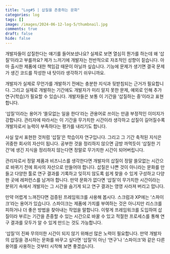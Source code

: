```yaml
---
title: "Log#5 | 삽질을 존중하는 문화"
categories: log
tags: []
image: /images/2024-06-12-log-5/thumbnail.jpg
comments: true
draft: false
hide: false
---
```


개발자들이 삽질한다는 얘기를 들어보셨나요? 실제로 보면 열심히 뭔가를 하는데 왜 ‘삽질’이라고 부를까요? 제가 느끼기에 개발자는 전반적으로 자조적인 성향이 짙습니다. 아마 출시한 제품에 대한 책임감 때문이 아닐까 싶습니다. 기능에 문제가 생기면 결국 문제가 생긴 코드를 작성한 내 탓이라 생각하기 쉬우니까요.

개발자가 실제로 무언가를 개발하기 전에는 충분한 지식과 뒷받침되는 근거가 필요합니다. 그리고 실제로 개발하는 기간에도 개발자가 미리 알지 못한 문제, 예외로 인해 추가 연구(학습)가 필요할 수 있습니다. 개발자들은 보통 이 기간을 ‘삽질하는 중’이라고 표현합니다.

‘삽질’이라는 용어가 ‘쓸모없는 일을 한다’라는 관용어로 쓰이는 만큼 부정적인 이미지가 강합니다. 관리자에 따라서는 이 기간을 무가치한 시간이라 생각하고 삽질이 길어질수록 개발자로서 능력이 부족하다는 평가를 내리기도 합니다.

사실 앞서 표현한 것처럼 ‘삽질’은 학습이자 연구입니다. 그리고 그 기간 축적된 지식은 귀중한 회사의 자산이 됩니다. 공부한 것을 정리하지 않으면 금방 까먹듯이 ‘삽질한 기간’에 생긴 지식을 정리하지 않는다면 정말로 무가치한 시간이 되어버립니다.

관리자로서 정말 제품과 비즈니스를 생각한다면 개발자의 삽질이 정말 쓸모없는 시간으로 바뀌기 전에 회사의 자산으로 만들어야 합니다. 삽질은 나쁜 것이 아니라는 문화를 만들고 다양한 툴로 연구 결과를 기록하고 잊히지 않도록 쉽게 찾을 수 있게 구성하고 다양한 곳에 레퍼런스를 남겨야 합니다. 만약 문화가 없다면 ‘삽질’이 무가치한 시간이라는 분위기 속에서 개발자는 그 시간을 숨기게 되고 연구 결과는 영영 사라져 버리고 맙니다.

만약 어렵게 느껴진다면 검증된 프레임워크를 사용해 봅시다. 스크럼과 XP에는 ‘스파이크’라는 용어가 있습니다. 스파이크는 제품에 가치를 부여하는 것은 아니지만 리스크를 피하거나 더 좋은 방법을 찾아내는 작업을 말합니다. 이렇게 프레임워크를 도입하여 삽질이라 부르는 기간을 존중할 수 있는 시간으로 바꿀 수 있고 적절한 프로세스를 통해 연구 결과를 모두가 알 수 있게 만드는 것도 가능합니다.

‘삽질’이 진짜 무의미한 시간이 되지 않기 위해선 많은 노력이 필요합니다. 만약 개발자의 삽질을 경시하는 문화를 바꾸고 싶다면 ‘삽질’이 아닌 ‘연구’나 ‘스파이크’와 같은 다른 용어를 사용하는 것부터 시작해 보면 좋겠습니다.
